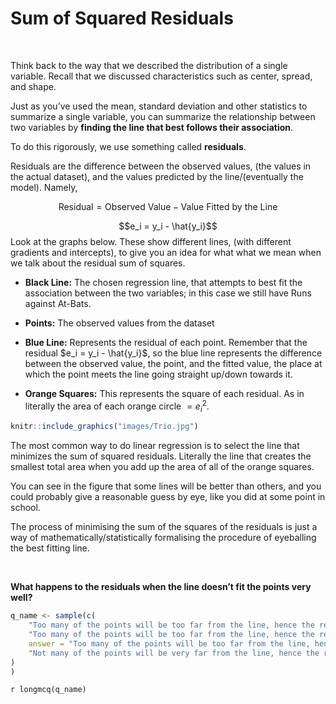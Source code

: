 # Sum of Squared Residuals 

<br>

Think back to the way that we described the distribution of a single variable. Recall that we discussed characteristics such as center, spread, and shape. 

Just as you've used the mean, standard deviation and other statistics to summarize a single variable,  you can summarize the relationship between two variables by **finding the line that best follows their association**. 

To do this rigorously, we use something called **residuals**. 

Residuals are the difference between the observed values, (the values in the actual dataset), and the values predicted by the line/(eventually the model). Namely,

$$\textrm{Residual} = \textrm{Observed Value} - \textrm{Value Fitted by the Line}$$

$$e_i = y_i - \hat{y_i}$$
Look at the graphs below. These show different lines, (with different gradients and intercepts), to give you an idea for what what we mean when we talk about the residual sum of squares. 

* **Black Line:** The chosen regression line, that attempts to best fit the association between the two variables; in this case we still have Runs against At-Bats. 

* **Points:** The observed values from the dataset 

* **Blue Line:** Represents the residual of each point. Remember that the residual $e_i = y_i - \hat{y_i}$, so the blue line represents the difference between the observed value, the point, and the fitted value, the place at which the point meets the line going straight up/down towards it. 

* **Orange Squares:** This represents the square of each residual. As in literally the area of each orange circle $= e_i^2$.

```r
knitr::include_graphics("images/Trio.jpg")
```

The most common way to do linear regression is to select the line that minimizes the sum of squared residuals. Literally the line that creates the smallest total area when you add up the area of all of the orange squares. 

You can see in the figure that some lines will be better than others, and you could probably give a reasonable guess by eye, like you did at some point in school. 

The process of minimising the sum of the squares of the residuals is just a way of mathematically/statistically formalising the procedure of eyeballing the best fitting line. 

<br>

**What happens to the residuals when the line doesn't fit the points very well?**

```r
q_name <- sample(c(
    "Too many of the points will be too far from the line, hence the residuals will be too small In turn, the residual sum of squares, (the total area of all the orange squares), will be too small.",
    "Too many of the points will be too far from the line, hence the residuals will be small. In turn, the residual sum of squares, (the total area of all the orange squares), will be too large.",
    answer = "Too many of the points will be too far from the line, hence the residuals will be too large. In turn, the residual sum of squares, (the total area of all the orange squares), will be too large.",
    "Not many of the points will be very far from the line, hence the residuals will be small. In turn, the residual sum of squares, (the total area of all the orange squares), will be small."
)
)
```

`r longmcq(q_name)`

<br>
